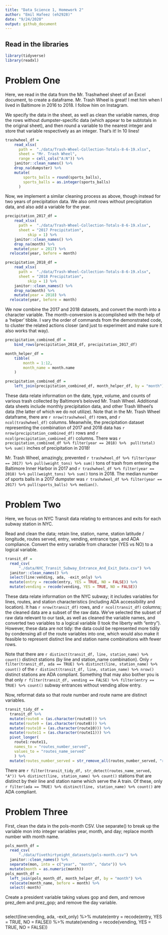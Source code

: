```yaml
---
title: "Data Science 1, Homework 2"
author: "Emil Hafeez (eh2928)"
date: "9/24/2020"
output: github_document
---
```

## Read in the libraries
```r
library(tidyverse)
library(readxl)
```

# Problem One
Here, we read in the data from the Mr. Trashwheel sheet of an Excel document, to create a dataframe. Mr. Trash Wheel is great! I met him when I lived in Baltimore in 2016 to 2018. I follow him on Instagram. 

We specify the data in the sheet, as well as clean the variable names, drop the rows without dumpster-specific data (which appear to be subtotals in the original sheet), and then round a variable to the nearest integer and store that variable respectively as an integer. That's it! In 10 lines! 
```r
trashwheel_df = 
    read_xlsx(
      path =  "./data/Trash-Wheel-Collection-Totals-8-6-19.xlsx",
      sheet = "Mr. Trash Wheel",
      range = cell_cols("A:N")) %>% 
    janitor::clean_names() %>% 
    drop_na(dumpster) %>% 
	mutate(
		sports_balls = round(sports_balls),
		sports_balls = as.integer(sports_balls)
      )
```
Now, we implement a similar cleaning process as above, though instead for two years of precipitation data. We also omit rows without precipitation data, and also add a variable for the year.
```r
precipitation_2017_df = 
    read_xlsx(
      path =  "./data/Trash-Wheel-Collection-Totals-8-6-19.xlsx",
      sheet = "2017 Precipitation", 
		  skip = 1) %>% 
    janitor::clean_names() %>% 
    drop_na(month) %>% 
	mutate(year = 2017) %>% 
  relocate(year, before = month)
```

```r
precipitation_2018_df = 
    read_xlsx(
      path =  "./data/Trash-Wheel-Collection-Totals-8-6-19.xlsx",
      sheet = "2018 Precipitation", 
		  skip = 1) %>% 
    janitor::clean_names() %>% 
    drop_na(month) %>% 
	mutate(year = 2018) %>% 
  relocate(year, before = month)
```
We now combine the 2017 and 2018 datasets, and convert the month into a character variable.
The month-conversion is accomplished with the help of a 'helper' tibble. I vary the order of commands from the demonstrated code, to cluster the related actions closer (and just to experiment and make sure it also works that way).
```r
precipitation_combined_df = 
	bind_rows(precipitation_2018_df, precipitation_2017_df)

month_helper_df = 
	tibble(
		month = 1:12,
		month_name = month.name
	)

precipitation_combined_df =
	left_join(precipitation_combined_df, month_helper_df, by = "month")
```
These data relate information on the date, type, volume, and counts of various trash collected by Baltimore's beloved Mr. Trash Wheel. Additional data sheets include monthly precipitation data, and other Trash Wheel's data (the latter of which  we do not utilize). Note that in the Mr. Trash Wheel dataframe, there are `r nrow(trashwheel_df)` rows, and `r ncol(trashwheel_df)` columns. Meanwhile,  the precipitation dataset representing the combination of 2017 and 2018 data has `r nrow(precipitation_combined_df)` rows and `r ncol(precipitation_combined_df)` columns. There was `r precipitation_combined_df %>% filter(year == 2018) %>%  pull(total) %>% sum()` inches of precipitation in 2018! 

Mr. Trash Wheel, amazingly, prevented `r trashwheel_df %>% filter(year == 2017) %>% pull(weight_tons) %>% sum()` tons of trash from entering the Baltimore Inner Harbor in 2017 and `r trashwheel_df %>% filter(year == 2018) %>% pull(weight_tons) %>% sum()` tons in 2018. The median number of sports balls in a 2017 dumpster was `r trashwheel_df %>% filter(year == 2017) %>% pull(sports_balls) %>% median()`.

# Problem Two
Here, we focus on NYC Transit data relating to entrances and exits for each subway station in NYC. 

Read and clean the data; retain line, station, name, station latitude / longitude, routes served, entry, vending, entrance type, and ADA compliance. Convert the entry variable from character (YES vs NO) to a logical variable.
```r
transit_df =
  read_csv(
      "./data/NYC_Transit_Subway_Entrance_And_Exit_Data.csv") %>% 
  janitor::clean_names() %>% 
  select(line:vending, ada, -exit_only) %>% 
  mutate(entry = recode(entry, YES = TRUE, NO = FALSE)) %>% 
  mutate(vending = recode(vending, YES = TRUE, NO = FALSE)) 
```
These data relate information on the NYC subway; it includes variables for lines, routes, and station characteristics (including ADA accessibility and location). It has `r nrow(transit_df)` rows, and `r ncol(transit_df)` columns; the cleaned data are a subset of the raw data. We've selected the subset of raw data relevant to our task, as well as cleaned the variable names, and converted two variables to a logical variable (I took the liberty with "entry"). However, these data are not tidy: the data could be represented more tidily by condensing all of the route variables into one, which would also make it feasible to represent distinct line and station name combinations with fewer rows.

Note that there are `r distinct(transit_df, line, station_name) %>% count()` distinct stations (by line and station_name combination). Only `r filter(transit_df, ada == TRUE) %>% distinct(line, station_name) %>% count()` of the `r distinct(transit_df, line, station_name) %>% nrow()` distinct stations are ADA compliant. Something that may also bother you is that only `r filter(transit_df, vending == FALSE) %>% filter(entry == TRUE) %>% count()` subway entrances without vending allow entry.

Now, reformat data so that route number and route name are distinct variables. 
```r
transit_tidy_df =
  transit_df %>% 
  mutate(route8 = (as.character(route8))) %>% 
  mutate(route9 = (as.character(route8))) %>% 
  mutate(route10 = (as.character(route10))) %>% 
  mutate(route11 = (as.character(route11))) %>% 
  pivot_longer(
    route1:route11,
    names_to = "routes_number_served",
    values_to = "routes_name_served"
    ) %>% 
  mutate(routes_number_served = str_remove_all(routes_number_served, "route"))
```
There are `r filter(transit_tidy_df, str_detect(routes_name_served, "A")) %>% distinct(line, station_name) %>% count()` stations that are distinct by their line and station name which serve the A train. Of these, only `r filter(ada == TRUE) %>% distinct(line, station_name) %>% count()` are ADA compliant.

# Problem Three
First, clean the data in the pols-month CSV. Use separate() to break up the variable mon into integer variables year, month, and day; replace month number with month name.
```r
pols_month_df =
  read_csv(
      "./data/fivethirtyeight_datasets/pols-month.csv") %>% 
  janitor::clean_names() %>% 
  separate(mon, into = c("year", "month", "date")) %>% 
  mutate(month = as.numeric(month)) 
pols_month_df =
  left_join(pols_month_df, month_helper_df, by = "month") %>% 
  relocate(month_name, before = month) %>% 
  select(-month)
```
Create a president variable taking values gop and dem, and remove prez_dem and prez_gop; and remove the day variable.
```r

```

  
  
  
  select(line:vending, ada, -exit_only) %>% 
  mutate(entry = recode(entry, YES = TRUE, NO = FALSE)) %>% 
  mutate(vending = recode(vending, YES = TRUE, NO = FALSE)) 






